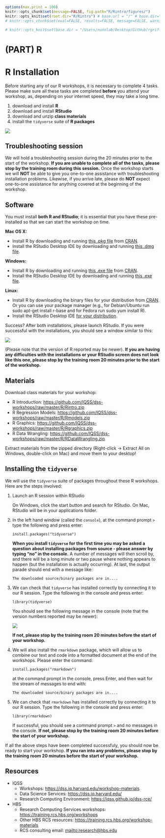 
```r
options(max.print = 100)
knitr::opts_chunk$set(message=FALSE, fig.path="R/Rintro/figures/")
knitr::opts_knit$set(root.dir="R/Rintro") # base.url = "/" # base.dir="R/Rintro"
# knitr::opts_chunk$set(eval=FALSE, results=FALSE, message=FALSE, warning=FALSE, error=FALSE)

# knitr::opts_knit$set(base.dir = "/Users/nunnlab/Desktop/GitHub/rgriff23.github.io/")
```

# (PART) R {-}

# R Installation

Before starting any of our R workshops, it is necessary to complete 4 tasks. Please make sure all these tasks are completed **before** you attend your workshop, as, depending on your internet speed, they may take a long time. 

1. download and install **R**
2. download and install **RStudio**
3. download and unzip **class materials**
4. install the `tidyverse` suite of **R packages**

![](R/Rinstall/images/install_software_R.png)


## Troubleshooting session

We will hold a troubleshooting session during the 20 minutes prior to the start of the workshop. 
**If you are unable to complete all of the tasks, please stop by the training room during this session.**
Once the workshop starts we will **NOT** be able to give you one-to-one assistance with troubleshooting installation problems. Likewise, if you arrive late, please do **NOT** expect one-to-one assistance for anything covered at the beginning of the workshop.


## Software

You must install **both R and RStudio**; it is essential that you have these pre-installed so that we can start the workshop on time.

**Mac OS X:** 

* Install R by downloading and running [this .pkg file](http://cran.r-project.org/bin/macosx/R-latest.pkg) from [CRAN](http://cran.r-project.org/index.html). 
* Install the RStudio Desktop IDE by downloading and running [this .dmg file](https://download1.rstudio.org/desktop/macos/RStudio-1.2.5033.dmg).

**Windows:** 

* Install R by downloading and running [this .exe file](https://cran.r-project.org/bin/windows/base/release.htm) from [CRAN](http://cran.r-project.org/index.html).
* Install the RStudio Desktop IDE by downloading and running [this .exe file](https://download1.rstudio.org/desktop/windows/RStudio-1.2.5033.exe).

**Linux:** 

* Install R by downloading the binary files for your distribution from [CRAN](http://cran.r-project.org/index.html). Or you can use your package manager (e.g., for Debian/Ubuntu run sudo apt-get install r-base and for Fedora run sudo yum install R).
* Install the RStudio Desktop IDE [for your distribution](https://rstudio.com/products/rstudio/download/#download).

Success? After both installations, please launch RStudio. If you were successful with the installations, you should see a window similar to this:

![](R/Rinstall/images/rstudio_successful_install.png)

(Please note that the version of R reported may be newer). **If you are having any difficulties with the installations or your RStudio screen does not look like this one, please stop by the training room 20 minutes prior to the start of the  workshop.**


## Materials

Download class materials for your workshop:

* R Introduction: <https://github.com/IQSS/dss-workshops/raw/master/R/Rintro.zip>
* R Regression Models: <https://github.com/IQSS/dss-workshops/raw/master/R/Rmodels.zip>
* R Graphics: <https://github.com/IQSS/dss-workshops/raw/master/R/Rgraphics.zip>
* R Data Wrangling: <https://github.com/IQSS/dss-workshops/raw/master/R/RDataWrangling.zip>

Extract materials from the zipped directory (Right-click -> Extract All on Windows, double-click on Mac) and move them to your desktop!


## Installing the `tidyverse`

We will use the `tidyverse` suite of packages throughout these R workshops. 
Here are the steps involved:

1.  Launch an R session within RStudio

    On Windows, click the start button and search for RStudio. On Mac,
    RStudio will be in your applications folder.


2.  In the left hand window (called the `console`), at the command prompt `>` type the following and press enter:

    `install.packages("tidyverse")`

    **When you install `tidyverse` for the first time you may be asked a question**
    **about installing packages from source - please answer by typing "no" in the console.**
    A number of messages will then scroll by, and there will be a long minute or two
    pause where nothing appears to happen (but the installation is actually occurring).
    At last, the output parade should end with a message like:

    `The downloaded source/binary packages are in....`

3.  We can check that `tidyverse` has installed correctly by connecting it to our R session. 
    Type the following in the console and press enter:

    `library(tidyverse)`

    You should see the following message in the console (note that the version numbers reported may be newer):

    ![](R/Rinstall/images/tidyverse_install.png)

    **If not, please stop by the training room 20 minutes before the start of your workshop.**

4.  We will also install the `rmarkdown` package, which will allow us to
    combine our text and code into a formatted document at the end of
    the workshops. Please enter the command:

    `install.packages("rmarkdown")`

    at the command prompt in the console, press Enter, and then wait for the 
    stream of messages to end with:

    `The downloaded source/binary packages are in....`

5.  We can check that `rmarkdown` has installed correctly by connecting it to our R session. 
    Type the following in the console and press enter:

    `library(rmarkdown)`

    If successful, you should see a command prompt `>` and no messages in the console. 
    **If not, please stop by the training room 20 minutes before the start of your workshop.**

If all the above steps have been completed successfuly, you should now
be ready to start your workshop. **If you ran into any problems, please
stop by the training room 20 minutes before the start of your workshop.**


## Resources

* IQSS 
    + Workshops: <https://dss.iq.harvard.edu/workshop-materials>
    + Data Science Services: <https://dss.iq.harvard.edu/>
    + Research Computing Environment: <https://iqss.github.io/dss-rce/>

* HBS
    + Research Computing Services workshops: <https://training.rcs.hbs.org/workshops>
    + Other HBS RCS resources: <https://training.rcs.hbs.org/workshop-materials>
    + RCS consulting email: <mailto:research@hbs.edu>

